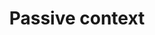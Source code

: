 ---
title: Passive context
description: Feature list that sends Neuro context messages autonomously
---